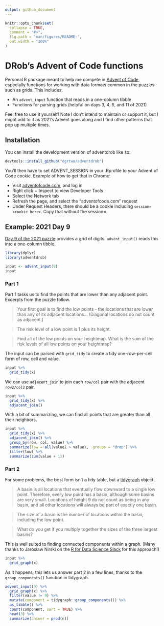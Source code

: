 ```yaml
---
output: github_document
---
```


<!-- README.md is generated from README.Rmd. Please edit that file -->

```r
knitr::opts_chunk$set(
  collapse = TRUE,
  comment = "#>",
  fig.path = "man/figures/README-",
  out.width = "100%"
)
```

# DRob's Advent of Code functions

<!-- badges: start -->
<!-- badges: end -->

Personal R package meant to help me compete in [Advent of Code](https://adventofcode.com/), especially functions for working with data formats common in the puzzles such as grids. This includes:

* An `advent_input` function that reads in a one-column tibble
* Functions for parsing grids (helpful on days 3, 4, 9, and 11 of 2021)

Feel free to use it yourself! Note I don't intend to maintain or support it, but I might add to it as 2021's Advent goes along and I find other patterns that pop up multiple times.

## Installation

You can install the development version of adventdrob like so:

``` r
devtools::install_github("dgrtwo/adventdrob")
```

You'll then have to set ADVENT_SESSION in your .Rprofile to your Advent of Code cookie. Example of how to get that in Chrome:

* Visit [adventofcode.com](https://adventofcode.com/), and log in
* Right click + Inspect to view Developer Tools
* Select the Network tab
* Refresh the page, and select the "adventofcode.com" request
* Under Request Headers, there should be a cookie including `session=<cookie here>`. Copy that without the session=.

## Example: 2021 Day 9

[Day 9 of the 2021 puzzle](https://adventofcode.com/2021/day/9) provides a grid of digits. `advent_input()` reads this into a one-column tibble.

```r
library(dplyr)
library(adventdrob)

input <- advent_input(9)
input
```

### Part 1

Part 1 tasks us to find the points that are lower than any adjacent point. Excerpts from the puzzle follow.

> Your first goal is to find the low points - the locations that are lower than any of its adjacent locations... (Diagonal locations do not count as adjacent.)

> The risk level of a low point is 1 plus its height.

> Find all of the low points on your heightmap. What is the sum of the risk levels of all low points on your heightmap?

The input can be parsed with `grid_tidy` to create a tidy one-row-per-cell form of row, cell and value.

```r
input %>%
  grid_tidy(x)
```

We can use `adjacent_join` to join each `row/col` pair with the adjacent `row2/col2` pair.

```r
input %>%
  grid_tidy(x) %>%
  adjacent_join()
```

With a bit of summarizing, we can find all points that are greater than all their neighbors.

```r
input %>%
  grid_tidy(x) %>%
  adjacent_join() %>%
  group_by(row, col, value) %>%
  summarize(low = all(value2 > value), .groups = "drop") %>%
  filter(low) %>%
  summarize(sum(value + 1))
```

### Part 2

For some problems, the best form isn't a tidy table, but a [tidygraph](https://github.com/thomasp85/tidygraph) object.

> A basin is all locations that eventually flow downward to a single low point. Therefore, every low point has a basin, although some basins are very small. Locations of height 9 do not count as being in any basin, and all other locations will always be part of exactly one basin.

> The size of a basin is the number of locations within the basin, including the low point.

> What do you get if you multiply together the sizes of the three largest basins?

This is well suited to finding connected components within a graph. (Many thanks to Jarosław Nirski on the [R for Data Science Slack](https://rfordatascience.slack.com/) for this approach!)

```r
input %>%
  grid_graph(x)
```

As it happens, this lets us answer part 2 in a few lines, thanks to the `group_components()` function in tidygraph.

```r
advent_input(9) %>%
  grid_graph(x) %>%
  filter(value != 9) %>%
  mutate(component = tidygraph::group_components()) %>%
  as_tibble() %>%
  count(component, sort = TRUE) %>%
  head(3) %>%
  summarize(answer = prod(n))
```

